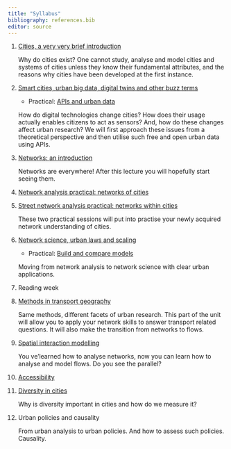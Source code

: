 ```yaml
---
title: "Syllabus"
bibliography: references.bib
editor: source
---
```


1.  [Cities, a very very brief introduction](why_cities.qmd){target="_blank"}

    Why do cities exist? One cannot study, analyse and model cities and systems of cities unless they know their fundamental attributes, and the reasons why cities have been developed at the first instance.

2.  [Smart cities, urban big data, digital twins and other buzz terms](smart_cities.qmd){target="_blank"}

    -   Practical: [APIs and urban data](apis.Rmd){target="_blank"}

    <!-- 2. digital traces **P**: ??? think of traces -->

    <!-- 3. Social Media **P**: Twitter -->

    How do digital technologies change cities? How does their usage actually enables citizens to act as sensors? And, how do these changes affect urban research? We will first approach these issues from a theoretical perspective and then utilise such free and open urban data using APIs.

3.  [Networks: an introduction](intro_networks.qmd){target="_blank"}

    Networks are everywhere! After this lecture you will hopefully start seeing them.

4.  [Network analysis practical: networks of cities](network_analysis.Rmd){target="_blank"}

5.  [Street network analysis practical: networks within cities](street_networks.Rmd){target="_blank"}

    These two practical sessions will put into practise your newly acquired network understanding of cities.

<!-- -   Csárdi, G., Nepusz, T., & Airoldi, E. M. (2016). Statistical network analysis with igraph. Springer. Available online at https://www.uni-due.de/hummell/sna/igraph/docs/.BookDraft-CsardiNepuszAiroldi2016.pdf. \[*methods*\] -->

<!-- -   Degree distribution (see help_degree_sistribution.Rmd) -->

6.  [Network science, urban laws and scaling](network_science.qmd){target="_blank"}

    -   Practical: [Build and compare models](network_models.Rmd){target="_blank"}

    Moving from network analysis to network science with clear urban applications.
    
7.  Reading week 

8.  [Methods in transport geography](src/transport_geography.qmd){target="_blank"}

    Same methods, different facets of urban research. This part of the unit will allow you to apply your network skills to answer transport related questions. It will also make the transition from networks to flows.

<!-- For spatial interactions: - Bettencourt 2021 8.1.3 for Maximum entropym radiation and a variant of urban scaling - https://www.nature.com/articles/nature10856 -->

<!-- For network analysis: - Barthelemy 2018 Ch. 7. It has examples for road and subway studies + some policy elements. No code. -->

<!-- 8.  Networks small scale / Spatial networks -->

<!--     -   https://cran.r-project.org/web/packages/sfnetworks/ -->

<!--     -   Boeing -->

<!--     -   https://osf.io/78yub/ -->

<!--     -   Lovelace's book, Geocomputation with R https://geocompr.robinlovelace.net/ -->

<!-- use sfnetworks as it contains igraph. Use the vignettes. https://cran.r-project.org/web/packages/sfnetworks/index.html -->

9.  [Spatial interaction modelling](src/sim.Rmd){target="_blank"}

    You ve'learned how to analyse networks, now you can learn how to analyse and 
    model flows. Do you see the parallel?

<!-- @kolaczyk2020statistical Ch 9 -->

10.  [Accessibility](src/accessibility_full.Rmd){target="_blank"}


11.  [Diversity in cities](diversity.qmd){target="_blank"}

      Why is diversity important in cities and how do we measure it?

12. Urban policies and causality

    From urban analysis to urban policies. And how to assess such policies. Causality.

